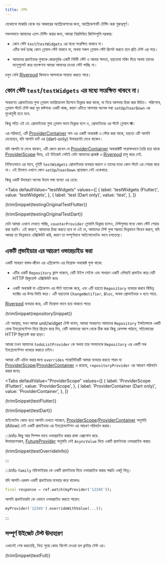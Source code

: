 ```yaml
---
title: টেস্টিং
---
```




যেকোনো মাঝারি থেকে বড় আকারের অ্যাপ্লিকেশনের জন্য, অ্যাপ্লিকেশনটি টেস্টিং করা গুরুত্বপূর্ণ।

সফলভাবে আমাদের এ্যাপ টেস্টিং করার জন্য, আমরা নিম্নলিখিত জিনিসগুলি দরকার:

- কোন স্টেট `test`/`testWidgets` এর মধ্যে সংরক্ষিত থাকবে না।  
  এটির অর্থ হচ্ছে কোন গ্লোবাল স্টেট থাকবে না, অথবা সকল গ্লোবাল স্টেট রিসেট করতে হবে প্রতি টেস্ট এর পরে।

- আমাদের প্রভাইডার গুলাকে জোরপূর্বক একটি নির্দিষ্ট স্টেট এ আনার ক্ষমতা, হয়তোবা মকিং দিয়ে অথবা তাদের ম্যানুপুলেট করে যতক্ষণনা আমরা আমদের চাওয়া স্টেট পাচ্ছি না।

চলুন দেখি [Riverpod] কিভাবে আপনাকে সাহায্য করতে পারে।

## কোন স্টেট `test`/`testWidgets` এর মধ্যে সংরক্ষিত থাকবে না।

সাধারণত প্রোভাইডার গুলা গ্লোবাল ভ্যারিয়েবেল হিসেবে ডিক্লার করা থাকে, যা নিয়ে আপনার চিন্তা করা উচিত।
পরিশেষে, গ্লোবাল স্ট্যাট টেস্ট করা খুব কষ্টসাধ্য একটি কাজ, কারণ এটিতে আপনার অনেক লম্বা `setUp`/`tearDown` এর মুখোমুখী হতে হবে.

কিন্তু সত্যি এই যে: প্রোভাইডার গুলা গ্লোবাল ভাবে ডিক্লার হলে ও, প্রোভাইডার এর স্ট্যাট গ্লোবাল **না**।

এর পরিবর্তে, এটি [ProviderContainer] নাম এর একটি অবজেক্ট এ স্টোর করা থাকে, হয়তো এটি আপনি দেখেছেন, যদি আপনি ডার্ট এর (dart-only) উদাহরণটা দেখে থাকেন। 

যদি আপনি না দেখে থাকেন, এটি জেনে রাখেন যে [ProviderContainer] অবজেক্টটি পরোক্ষভাবে তৈরি হয়ে থাকে [ProviderScope] দিয়ে, এই উইজেট সেটাই যেটা আমাদের প্রজেক্ট এ [Riverpod] চালু করে দেই.

নিশ্চিতভাবে এর মানে, দুইটি `testWidgets` প্রোভাইডার ব্যবহার করলে ও তাদের মধ্যে কোন স্ট্যাট এর শেয়ার করে না।
এই হিসাবে এখানে কোন `setUp`/`tearDown` প্রয়োজন নেই একেবারে.

কিন্তু একটি উদাহরণ অনেক উত্তম লম্বা ব্যাখ্যা এর চেয়ে:

<Tabs
  defaultValue="testWidgets"
  values={[
    { label: 'testWidgets (Flutter)', value: 'testWidgets', },
    { label: 'test (Dart only)', value: 'test', },
  ]}
>
<TabItem value="testWidgets">

<CodeBlock>{trimSnippet(testingOriginalTestFlutter)}</CodeBlock>

</TabItem>
<TabItem value="test">

<CodeBlock>{trimSnippet(testingOriginalTestDart)}</CodeBlock>

</TabItem>
</Tabs>

যেটা আমরা এখানে দেখতে পাচ্ছি, `counterProvider` গ্লোবালি ডিক্লার হলেও, টেস্টগুলার মধ্যে কোন স্টেট শেয়ার করা হয়নি। এই কারণে, আমাদের চিন্তা করতে হবে না এই যে, আমাদের টেস্ট গুলা সম্ভবত ভিন্নভাবে বিহেব করবে, যদি আমরা তা ভিন্নভাবে এক্সিকিউট করি, কারণ তা সম্পূর্ণভাবে আইসোলেটেড ভাবে চলতেছে।

## একটি প্রভাইডার এর আচরণ ওভারড়াইড করা

একটি সাধারণ বাস্তব-জীবন এর এপ্লিকেশন এর নিম্নোক্ত অবজেক্ট গুলা থাকে:

- এটির একটি `Repository` ক্লাস থাকবে, যেটি টাইপ সেইফ এবং সাধারণ একটি এপিয়াই প্রভাইড করে যেটি HTTP রিকুয়েস্ট এক্সিকিউট করে

- একটি অবজেক্ট যা এপ্লিকেশন এর স্ট্যট ম্যানেজ করে, এবং এটি হয়তো `Repository` ব্যবহার করবে বিভিন্ন ফ্যাক্টর এর উপর ভিত্তি করে। এটি হয়তোবা `ChangeNotifier`, `Bloc`, অথবা প্রোভাইডার ও হতে পারে.

[Riverpod] ব্যবহার করে, এটি নিম্নোক্ত ভাবে হয়ে থাকতে পারে:

<CodeBlock>{trimSnippet(repositorySnippet)}</CodeBlock>

এই অবস্থায়, যখন আমরা unit/widget টেস্ট বানাব, আমরা সাধারণত আমাদের  `Repository` ইন্সট্যান্সকে একটি ফেক ইমপ্লেমেন্টেশন দিয়ে রিপ্লেস করে দিব, যেটি আমাদের আগে থেকে ঠিক করা কিছু রেসপন্স পাঠাবে, সত্যিকারের HTTP রিকুয়েস্ট করা ছাড়া।

আমরা তখন আমাদের `todoListProvider` কে অথবা তার সমমানকে `Repository` এর একটি মক ইমপ্লেমেন্টেশন ব্যবহার করাতে চাইব।

আমরা এটি এচিভ করার জন্য `overrides` প্যারামিটারটি আমরা ব্যবহার করতে পারব যা [ProviderScope]/[ProviderContainer] এ রয়েছে, `repositoryProvider` এর আচরণ পরিবর্তন করার জন্যঃ

<Tabs
  defaultValue="ProviderScope"
  values={[
    { label: 'ProviderScope (Flutter)', value: 'ProviderScope', },
    { label: 'ProviderContainer (Dart only)', value: 'ProviderContainer', },
  ]}
>
<TabItem value="ProviderScope">

<CodeBlock>{trimSnippet(testFlutter)}</CodeBlock>

</TabItem>
<TabItem value="ProviderContainer">

<CodeBlock>{trimSnippet(testDart)}</CodeBlock>

</TabItem>
</Tabs>

হাইলেটেড কোড হতে আপনি দেখতে পাচ্ছেন, [ProviderScope]/[ProviderContainer]
অনুমতি (Allow) দেই একটি প্রভাইডার এর ইমপ্লেমেন্টেশন এর আচরণ পরিবর্তন করার।

:::info
কিছু আর সিম্পল ভাবে ওভাররাইড করার রাস্তা এক্সপোস করে.  
উদাহারণসরূপ, [FutureProvider] অনুমতি দেই `AsyncValue` দিয়ে একটি প্রভাইডার ওভাররাইড করার:

<CodeBlock>{trimSnippet(testOverrideInfo)}</CodeBlock>

:::

:::info
`family` মডিফাইয়ার কে একটি প্রভাইডার দিয়ে ওভাররাইড করার পদ্ধতি একটু ভিন্ন।

যদি আপনি এরকম একটি প্রভাইডার ব্যবহার করে থাকেনঃ

```dart
final response = ref.watch(myProvider('12345'));
```

আপনি প্রভাইডারটা কে এভাবে ওভাররাইড করতে পারেন:

```dart
myProvider('12345').overrideWithValue(...));
```

:::

## সম্পূর্ণ উইজেট টেস্ট ঊদাহারণ

এখানেই শেষ করতেছি, নিচে পুরো কোড স্নিপেট দেওয়া হল ফ্লাটার টেস্ট এর।

<CodeBlock>{trimSnippet(testFull)}</CodeBlock>

[riverpod]: https://github.com/rrousselgit/riverpod
[providerscope]: https://pub.dev/documentation/flutter_riverpod/latest/flutter_riverpod/ProviderScope-class.html
[providercontainer]: https://pub.dev/documentation/riverpod/latest/riverpod/ProviderContainer-class.html
[futureprovider]: https://pub.dev/documentation/hooks_riverpod/3.0.0-dev.15/hooks_riverpod/FutureProvider-class.html
[zone]: https://api.flutter.dev/flutter/dart-async/Zone-class.html
